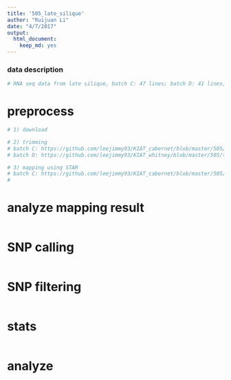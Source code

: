 ```yaml
---
title: '505_late_silique'
author: "Ruijuan Li"
date: "4/7/2017"
output: 
  html_document: 
    keep_md: yes 
---
```


### data description
```r
# RNA seq data from late silique, batch C: 47 lines; batch D: 41 lines, more lines will come... 
```

# preprocess 
```r
# 1) download 

# 2) trimming 
# batch C: https://github.com/leejimmy93/KIAT_cabernet/blob/master/505/trimming.slurm
# batch D: https://github.com/leejimmy93/KIAT_whitney/blob/master/505/trimming_batchD.sh

# 3) mapping using STAR 
# batch C: https://github.com/leejimmy93/KIAT_cabernet/blob/master/505/mapping_array.slurm (sometimes there is error: could not load STAR module, for this case, load STAR module in the environment before sbatch)
# 


```

# analyze mapping result 
```r

```

# SNP calling 
```r

```

# SNP filtering 
```r

```

# stats 
```r

```

# analyze 
```r

```


